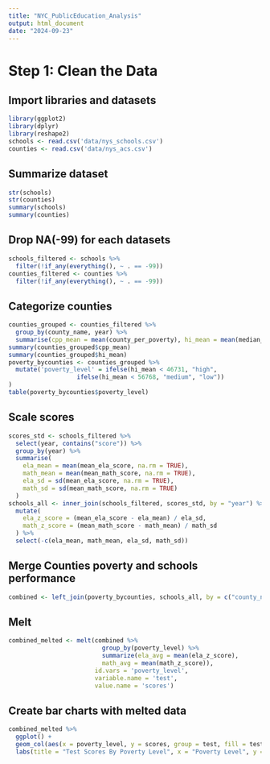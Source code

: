 ```yaml
---
title: "NYC_PublicEducation_Analysis"
output: html_document
date: "2024-09-23"
---
```


# Step 1: Clean the Data

## Import libraries and datasets

```r
library(ggplot2)
library(dplyr)
library(reshape2)
schools <- read.csv('data/nys_schools.csv')
counties <- read.csv('data/nys_acs.csv')
```

## Summarize dataset

```r
str(schools)
str(counties)
summary(schools)
summary(counties)
```

## Drop NA(-99) for each datasets

```r
schools_filtered <- schools %>%
  filter(!if_any(everything(), ~ . == -99))
counties_filtered <- counties %>%
  filter(!if_any(everything(), ~ . == -99))
```

## Categorize counties

```r
counties_grouped <- counties_filtered %>%
  group_by(county_name, year) %>%
  summarise(cpp_mean = mean(county_per_poverty), hi_mean = mean(median_household_income))
summary(counties_grouped$cpp_mean)
summary(counties_grouped$hi_mean)
poverty_bycounties <- counties_grouped %>%
  mutate('poverty_level' = ifelse(hi_mean < 46731, "high",
                   ifelse(hi_mean < 56768, "medium", "low"))
)
table(poverty_bycounties$poverty_level)
```

## Scale scores

```r
scores_std <- schools_filtered %>%
  select(year, contains("score")) %>%
  group_by(year) %>%
  summarise(
    ela_mean = mean(mean_ela_score, na.rm = TRUE),
    math_mean = mean(mean_math_score, na.rm = TRUE),
    ela_sd = sd(mean_ela_score, na.rm = TRUE),
    math_sd = sd(mean_math_score, na.rm = TRUE)
  )
schools_all <- inner_join(schools_filtered, scores_std, by = "year") %>%
  mutate(
    ela_z_score = (mean_ela_score - ela_mean) / ela_sd,
    math_z_score = (mean_math_score - math_mean) / math_sd
  ) %>%
  select(-c(ela_mean, math_mean, ela_sd, math_sd))
```

## Merge Counties poverty and schools performance

```r
combined <- left_join(poverty_bycounties, schools_all, by = c("county_name", "year"))
```
## Melt
```r
combined_melted <- melt(combined %>%
                          group_by(poverty_level) %>%
                          summarize(ela_avg = mean(ela_z_score),
                          math_avg = mean(math_z_score)),
                        id.vars = 'poverty_level',
                        variable.name = 'test',
                        value.name = 'scores')
```
## Create bar charts with melted data
```r
combined_melted %>%
  ggplot() + 
  geom_col(aes(x = poverty_level, y = scores, group = test, fill = test), position = "dodge") + 
  labs(title = "Test Scores By Poverty Level", x = "Poverty Level", y = "Above or Below Average")
```